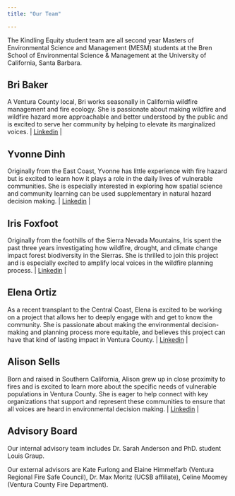 ```yaml
---
title: "Our Team"

---
```


The Kindling Equity student team are all second year Masters of Environmental Science and Management (MESM) students at the Bren School of Environmental Science & Management at the University of California, Santa Barbara.


## Bri Baker

A Ventura County local, Bri works seasonally in California wildfire management and fire ecology. She is passionate about making wildfire and wildfire hazard more approachable and better understood by the public and is excited to serve her community by helping to elevate its marginalized voices.
| [Linkedin](https://www.linkedin.com/in/brirosebaker/) |


## Yvonne Dinh

Originally from the East Coast, Yvonne has little experience with fire hazard but is excited to learn how it plays a role in the daily lives of vulnerable communities. She is especially interested in exploring how spatial science and community learning can be used supplementary in natural hazard decision making. 
| [Linkedin](https://www.linkedin.com/in/yvonne-dinh-140bb7123/) |

## Iris Foxfoot

Originally from the foothills of the Sierra Nevada Mountains, Iris spent the past three years investigating how wildfire, drought, and climate change impact forest biodiversity in the Sierras. She is thrilled to join this project and is especially excited to amplify local voices in the wildfire planning process.
| [Linkedin](https://www.linkedin.com/in/iris-foxfoot-61958b202/) |

## Elena Ortiz

As a recent transplant to the Central Coast, Elena is excited to be working on a project that allows her to deeply engage with and get to know the community. She is passionate about making the environmental decision-making and planning process more equitable, and believes this project can have that kind of lasting impact in Ventura County. 
| [Linkedin](https://www.linkedin.com/in/emortiz/) |

## Alison Sells

Born and raised in Southern California, Alison grew up in close proximity to fires and is excited to learn more about the specific needs of vulnerable populations in Ventura County. She is eager to help connect with key organizations that support and represent these communities to ensure that all voices are heard in environmental decision making. 
| [Linkedin](https://www.linkedin.com/in/alisonsells/) |

## Advisory Board

Our internal advisory team includes Dr. Sarah Anderson and PhD. student Louis Graup.

Our external advisors are Kate Furlong and Elaine Himmelfarb (Ventura Regional Fire Safe Council), Dr. Max Moritz (UCSB affiliate), Celine Moomey (Ventura County Fire Department).
